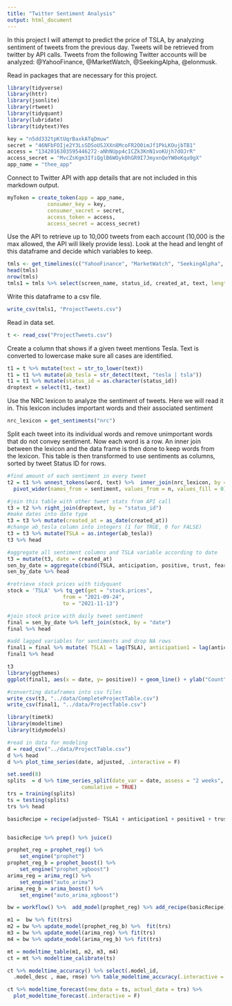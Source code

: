 ```yaml
---
title: "Twitter Sentiment Analysis"
output: html_document
---
```

In this project I will attempt to predict the price of TSLA, by analyzing sentiment
of tweets from the previous day. Tweets will be retrieved from twitter by API calls.
Tweets from the following Twitter accounts will be analyzed: @YahooFinance, @MarketWatch, @SeekingAlpha, @elonmusk.

Read in packages that are necessary for this project.
```r
library(tidyverse)
library(httr)
library(jsonlite)
library(rtweet)
library(tidyquant)
library(lubridate)
library(tidytext)Yes
```

```r
key = "n5dd332tpKtUqrBaxkATqDmuw"
secret = "46NFbFOIje2Y3LsSDSoUSJXXn8McoFR2O0imJf1PkLKOujbTB1"
access = "1342016303595446272-aNhNUpp4cICZk3KnN1voKUjh7dOJrR"
access_secret = "MvcZsKgm3IfiQglB6WOyk0hGR9I7JmyxnQeYW0eKqa9gX"
app_name = "thee_app"
```
Connect to Twitter API with app details that are not included in this markdown output. 
```r
myToken = create_token(app = app_name,
             consumer_key = key, 
             consumer_secret = secret,
             access_token = access,
             access_secret = access_secret)
```

Use the API to retrieve up to 10,000 tweets from each account (10,000 is the max allowed, the API will likely provide less). Look at the head and lenght of this dataframe and decide which variables to keep. 
```r
tmls <- get_timelines(c("YahooFinance", "MarketWatch", "SeekingAlpha", "elonmusk"), n = 10000, include_rts = F)
head(tmls)
nrow(tmls)
tmls1 = tmls %>% select(screen_name, status_id, created_at, text, length = display_text_width, favorite_count, retweet_count) 
```
Write this dataframe to a csv file. 
```r
write_csv(tmls1, "ProjectTweets.csv")
```
Read in data set.
```r
t <- read_csv("ProjectTweets.csv")
```
Create a column that shows if a given tweet mentions Tesla. Text is converted to lowercase make sure all cases are identified. 
```r
t1 = t %>% mutate(text = str_to_lower(text))
t1 = t1 %>% mutate(ab_tesla = str_detect(text, "tesla | tsla")) 
t1 = t1 %>% mutate(status_id = as.character(status_id))
droptext = select(t1,-text)
```
Use the NRC lexicon to analyze the sentiment of tweets. Here we will read it in. This lexicon includes important words and their associated sentiment
```r
nrc_lexicon = get_sentiments("nrc")
```
Split each tweet into its individual words and remove unimportant words that do not convey sentiment. Now each word is a row. An inner join between the lexicon and the data frame is then done to keep words from the lexicon. This table is then transformed to use sentiments as columns, sorted by tweet Status ID for rows. 
```r
#find amount of each sentiment in every tweet
t2 = t1 %>% unnest_tokens(word, text) %>%  inner_join(nrc_lexicon, by = "word") %>% count(status_id, sentiment) %>%
  pivot_wider(names_from = sentiment, values_from = n, values_fill = 0) 

#join this table with other tweet stats from API call
t3 = t2 %>% right_join(droptext, by = "status_id")
#make dates into date type
t3 = t3 %>% mutate(created_at = as_date(created_at))
#change ab_tesla column into integers (1 for TRUE, 0 for FALSE)
t3 = t3 %>% mutate(TSLA = as.integer(ab_tesla))
t3 %>% head
```

```r
#aggregate all sentiment columns and TSLA variable according to date
t3 = mutate(t3, date = created_at)
sen_by_date = aggregate(cbind(TSLA, anticipation, positive, trust, fear, negative, sadness, disgust, joy, surprise, anger) ~ date , data = t3, sum, value_fill = 0) 
sen_by_date %>% head

```
```r
#retrieve stock prices with tidyquant
stock = 'TSLA' %>% tq_get(get = "stock.prices",
                  from = "2021-09-24",
                  to = "2021-11-13")
```
```r
#join stock price with daily tweet sentiment
final = sen_by_date %>% left_join(stock, by = "date")
final %>% head
```

```r
#add lagged variables for sentiments and drop NA rows 
final1 = final %>% mutate( TSLA1 = lag(TSLA), anticipation1 = lag(anticipation), positive1 = lag(positive), trust1 = lag(trust), fear1 = lag(fear), negative1 = lag(negative), sadness1 = lag(sadness), disgust1 = lag(disgust), joy1 = lag(joy), surprise1 = lag(surprise), anger1 = lag(anger)) %>% na.omit()
final1 %>% head
```
```r
t3
library(ggthemes)
ggplot(final1, aes(x = date, y= positive)) + geom_line() + ylab("Count") +xlab("") + ggtitle("Positive Tweet Sentiment") +theme_minimal()
```


```r
#converting dataframes into csv files
write_csv(t3, "../data/CompleteProjectTable.csv")
write_csv(final1, "../data/ProjectTable.csv")
```

```r
library(timetk)
library(modeltime)
library(tidymodels)
```

```r
#read in data for modeling
d = read_csv("../data/ProjectTable.csv")
d %>% head
d %>% plot_time_series(date, adjusted, .interactive = F)
```
```r
set.seed(8)
splits  = d %>% time_series_split(date_var = date, assess = "2 weeks",
                        cumulative = TRUE)
trs = training(splits)
ts = testing(splits)
trs %>% head
```

```r
basicRecipe = recipe(adjusted~ TSLA1 + anticipation1 + positive1 + trust1 + fear1 + negative1 + sadness1 + disgust1 + joy1 + surprise1 + anger1 + date, trs) 


basicRecipe %>% prep() %>% juice() 
```

```r
prophet_reg = prophet_reg() %>%
    set_engine("prophet") 
prophet_reg_b = prophet_boost() %>%
    set_engine("prophet_xgboost") 
arima_reg = arima_reg() %>% 
    set_engine("auto_arima")
arima_reg_b = arima_boost() %>% 
    set_engine("auto_arima_xgboost")
```

```r
bw = workflow() %>%  add_model(prophet_reg) %>% add_recipe(basicRecipe)
```

```r
m1 =  bw %>% fit(trs) 
m2 = bw %>% update_model(prophet_reg_b) %>%  fit(trs) 
m3 = bw %>% update_model(arima_reg) %>% fit(trs)
m4 = bw %>% update_model(arima_reg_b) %>% fit(trs)
```

```r
mt = modeltime_table(m1, m2, m3, m4)
ct = mt %>% modeltime_calibrate(ts)
```

```r
ct %>% modeltime_accuracy() %>% select(.model_id, 
  .model_desc , mae, rmse) %>% table_modeltime_accuracy(.interactive = F)
```

```r
ct %>% modeltime_forecast(new_data = ts, actual_data = trs) %>% 
  plot_modeltime_forecast(.interactive = F)
```

